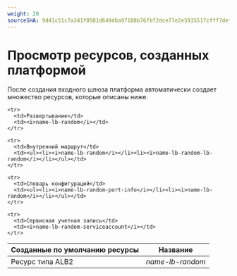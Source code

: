 ```yaml
---
weight: 20
sourceSHA: 9d41c51c7a341f0581d649d6a97108b76fbf2dce77e2e5935517cfff7def2cf2
---
```


# Просмотр ресурсов, созданных платформой

После создания входного шлюза платформа автоматически создает множество ресурсов, которые описаны ниже.

<table>
  <thead>
    <tr>
      <th>Созданные по умолчанию ресурсы</th>
      <th>Название</th>
    </tr>
  </thead>

  <tbody>
    <tr>
      <td>Ресурс типа ALB2</td>
      <td><i>name-lb-random</i></td>
    </tr>

    <tr>
      <td>Развертывание</td>
      <td><i>name-lb-random</i></td>
    </tr>

    <tr>
      <td>Внутренний маршрут</td>
      <td><ul><li><i>name-lb-random</i></li><li><i>name-lb-random-lb-random</i></li></ul></td>
    </tr>

    <tr>
      <td>Словарь конфигураций</td>
      <td><ul><li><i>name-lb-random-port-info</i></li><li><i>name-lb-random</i></li></ul></td>
    </tr>

    <tr>
      <td>Сервисная учетная запись</td>
      <td><i>name-lb-random-serviceaccount</i></td>
    </tr>
  </tbody>
</table>
